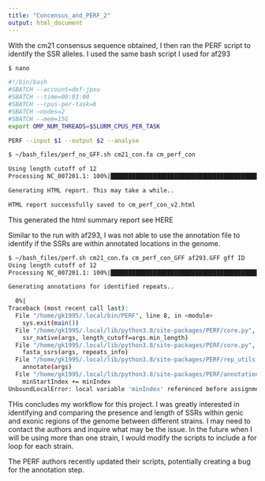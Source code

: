 ```yaml
---
title: "Concensus_and_PERF_2"
output: html_document
---
```

 
With the cm21 consensus sequence obtained, I then ran the PERF script to identify the SSR alleles. I used the same bash script I used for af293
 
```bash
$ nano

#!/bin/bash
#SBATCH --account=def-jpxu
#SBATCH --time=00:03:00
#SBATCH --cpus-per-task=6
#SBATCH —nodes=2
#SBATCH --mem=15G
export OMP_NUM_THREADS=$SLURM_CPUS_PER_TASK

PERF --input $1 --output $2 --analyse 
```
 
 
```bash
$ ~/bash_files/perf_no_GFF.sh cm21_con.fa cm_perf_con

Using length cutoff of 12
Processing NC_007201.1: 100%|██████████████████████████████████████████████████████████████████████████████████████████████████████████████████████████████████████████████████████| 8/8 [00:15<00:00,  1.96s/it]

Generating HTML report. This may take a while..

HTML report successfully saved to cm_perf_con_v2.html
```

This generated the html summary report see HERE

Similar to the run with af293, I was not able to use the annotation file to identify if the SSRs are within annotated locations in the genome.  

```bash
$ ~/bash_files/perf.sh cm21_con.fa cm_perf_con_GFF af293.GFF gff ID
Using length cutoff of 12
Processing NC_007201.1: 100%|██████████████████████████████████████████████████████████████████████████████████████████████████████████████████████████████████████████████████████| 8/8 [00:15<00:00,  1.94s/it]

Generating annotations for identified repeats..

  0%|                                                                                                                                                                                  | 0/20990 [00:00<?, ?it/s]
Traceback (most recent call last):
  File "/home/gk1995/.local/bin/PERF", line 8, in <module>
    sys.exit(main())
  File "/home/gk1995/.local/lib/python3.8/site-packages/PERF/core.py", line 162, in main
    ssr_native(args, length_cutoff=args.min_length)
  File "/home/gk1995/.local/lib/python3.8/site-packages/PERF/core.py", line 106, in ssr_native
    fasta_ssrs(args, repeats_info)
  File "/home/gk1995/.local/lib/python3.8/site-packages/PERF/rep_utils.py", line 253, in fasta_ssrs
    annotate(args)
  File "/home/gk1995/.local/lib/python3.8/site-packages/PERF/annotation.py", line 291, in annotate
    minStartIndex += minIndex
UnboundLocalError: local variable 'minIndex' referenced before assignment

```
 
 
THis concludes my workflow for this project. I was greatly interested in identifying and comparing the presence and length of SSRs within genic and exonic regions of the genome between different strains. I may need to contact the authors and inquire what may be the issue. 
In the future when I will be using more than one strain, I would modify the scripts to include a for loop for each strain.  

The PERF authors recently updated their scripts, potentially creating a bug for the annotation step. 